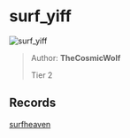 
# surf_yiff

![surf_yiff](https://raw.githubusercontent.com/Sayt123/SurfMapPics/Maps-and-bonuses/csgo/surf_yiff.jpg)

> Author: **TheCosmicWolf**
>
> Tier 2

## Records

[surfheaven](https://surfheaven.eu/map/surf_yiff)

